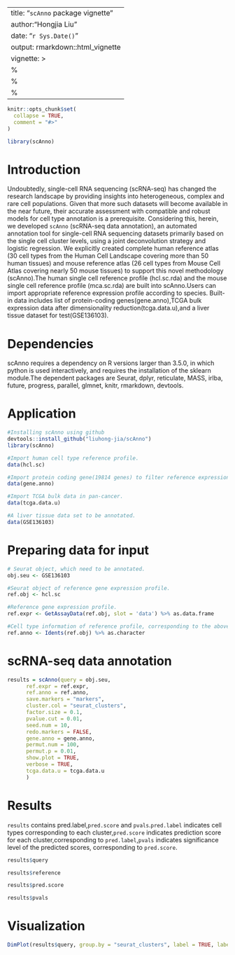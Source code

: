 
---
title: "`scAnno` package vignette"
author:"Hongjia Liu"
date: "`r Sys.Date()`"
output: rmarkdown::html_vignette
vignette: >
  %\VignetteIndexEntry{scAnno-vignette}
  %\VignetteEngine{knitr::rmarkdown}
  %\VignetteEncoding{UTF-8}
---

```r
knitr::opts_chunk$set(
  collapse = TRUE,
  comment = "#>"
)
```

```r
library(scAnno)
```

# Introduction
Undoubtedly, single-cell RNA sequencing (scRNA-seq) has changed the research landscape by providing insights into heterogeneous, complex and rare cell populations. Given that more such datasets will become available in the near future, their accurate assessment with compatible and robust models for cell type annotation is a prerequisite. Considering this, herein, we developed `scAnno` (scRNA-seq data annotation), an automated annotation tool for single-cell RNA sequencing datasets primarily based on the single cell cluster levels, using a joint deconvolution strategy and logistic regression. We explicitly created complete human reference atlas (30 cell types from the Human Cell Landscape covering more than 50 human tissues) and mouse reference atlas (26 cell types from Mouse Cell Atlas covering nearly 50 mouse tissues) to support this novel methodology (scAnno).The human single cell reference profile (hcl.sc.rda) and  the mouse single cell reference profile (mca.sc.rda) are  built into scAnno.Users can import appropriate reference  expression profile according to species. Built-in data includes list of protein-coding genes(gene.anno),TCGA bulk expression data after dimensionality reduction(tcga.data.u),and a liver tissue dataset for test(GSE136103).


# Dependencies
scAnno requires a dependency on R versions larger than 3.5.0, in which python is used interactively, and requires the installation of the sklearn module.The dependent packages are Seurat, dplyr, reticulate, MASS, irlba, future, progress, parallel, glmnet, knitr, rmarkdown, devtools.

# Application
```r
#Installing scAnno using github
devtools::install_github("liuhong-jia/scAnno")  
library(scAnno)

#Import human cell type reference profile.
data(hcl.sc)

#Import protein coding gene(19814 genes) to filter reference expression profile.
data(gene.anno)

#Import TCGA bulk data in pan-cancer.
data(tcga.data.u)

#A liver tissue data set to be annotated.
data(GSE136103)
```

# Preparing data for input
```r
# Seurat object, which need to be annotated.
obj.seu <- GSE136103

#Seurat object of reference gene expression profile.
ref.obj <- hcl.sc

#Reference gene expression profile.
ref.expr <- GetAssayData(ref.obj, slot = 'data') %>% as.data.frame

#Cell type information of reference profile, corresponding to the above `ref.expr`.
ref.anno <- Idents(ref.obj) %>% as.character
```
# scRNA-seq data annotation 
```r
results = scAnno(query = obj.seu,
	  ref.expr = ref.expr,
	  ref.anno = ref.anno,
	  save.markers = "markers",
	  cluster.col = "seurat_clusters",
	  factor.size = 0.1,
	  pvalue.cut = 0.01,
	  seed.num = 10,
	  redo.markers = FALSE,
	  gene.anno = gene.anno,
	  permut.num = 100,
	  permut.p = 0.01,
	  show.plot = TRUE,
	  verbose = TRUE,
	  tcga.data.u = tcga.data.u
	  )
 ```
# Results
`results` contains pred.label,`pred.score` and `pvals`.`pred.label` indicates cell types corresponding to each cluster,`pred.score` indicates prediction score for each cluster,corresponding to `pred.label`,`pvals` indicates significance level of the predicted scores, corresponding to `pred.score`.

```r
results$query
```
 
```r
results$reference
```

```r
results$pred.score
```

```r
results$pvals
```
# Visualization

```r
DimPlot(results$query, group.by = "seurat_clusters", label = TRUE, label.size = 6) | DimPlot(results$query, group.by = 'scAnno', label = TRUE,label.size = 6)
```
 


